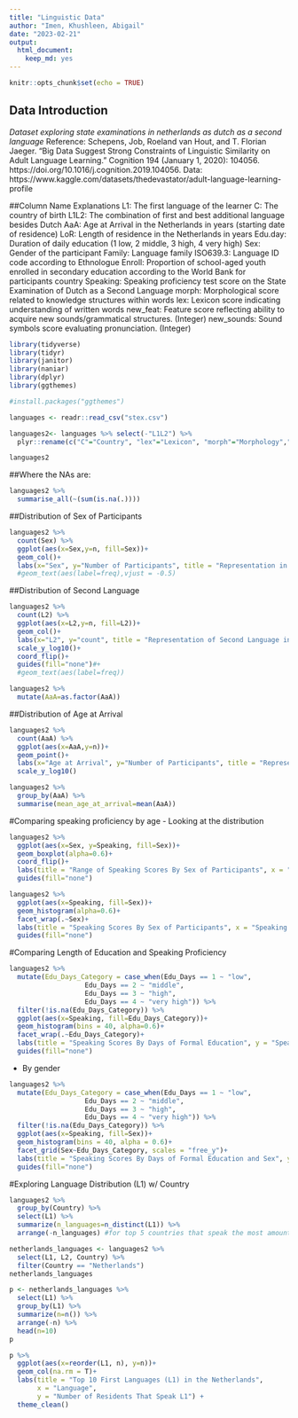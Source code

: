 ```yaml
---
title: "Linguistic Data"
author: "Imen, Khushleen, Abigail"
date: "2023-02-21"
output: 
  html_document: 
    keep_md: yes
---
```


```r
knitr::opts_chunk$set(echo = TRUE)
```
## Data Introduction
*Dataset exploring state examinations in netherlands as dutch as a second language*
Reference: Schepens, Job, Roeland van Hout, and T. Florian Jaeger. “Big Data Suggest Strong Constraints of Linguistic Similarity on Adult Language Learning.” Cognition 194 (January 1, 2020): 104056. https://doi.org/10.1016/j.cognition.2019.104056.
Data: 
https://www.kaggle.com/datasets/thedevastator/adult-language-learning-profile

##Column Name Explanations
L1: The first language of the learner
C: The country of birth
L1L2: The combination of first and best additional language besides Dutch
AaA: Age at Arrival in the Netherlands in years (starting date of residence)
LoR: Length of residence in the Netherlands in years
Edu.day: Duration of daily education (1 low, 2 middle, 3 high, 4 very high)
Sex: Gender of the participant
Family: Language family
ISO639.3: Language ID code according to Ethnologue
Enroll: Proportion of school-aged youth enrolled in secondary education according to the World Bank for participants country
Speaking: Speaking proficiency test score on the State Examination of Dutch as a Second Language
morph: Morphological score related to knowledge structures within words
lex: Lexicon score indicating understanding of written words
new_feat: Feature score reflecting ability to acquire new sounds/grammatical structures. (Integer)
new_sounds: Sound symbols score evaluating pronunciation. (Integer)

```r
library(tidyverse)
library(tidyr)
library(janitor)
library(naniar)
library(dplyr) 
library(ggthemes)
```

```r
#install.packages("ggthemes")
```


```r
languages <- readr::read_csv("stex.csv") 
```
```r
languages2<- languages %>% select(-"L1L2") %>% 
  plyr::rename(c("C"="Country", "lex"="Lexicon", "morph"="Morphology","new_feat"="New_Features", "new_sounds"="New_Sounds","Edu.day"="Edu_Days"))
```
 
```r
languages2
```

##Where the NAs are:
```r
languages2 %>% 
  summarise_all(~(sum(is.na(.))))
```

##Distribution of Sex of Participants
```r
languages2 %>% 
  count(Sex) %>% 
  ggplot(aes(x=Sex,y=n, fill=Sex))+
  geom_col()+
  labs(x="Sex", y="Number of Participants", title = "Representation in the Study by Sex")#+
  #geom_text(aes(label=freq),vjust = -0.5)
```

##Distribution of Second Language
```r
languages2 %>% 
  count(L2) %>% 
  ggplot(aes(x=L2,y=n, fill=L2))+
  geom_col()+
  labs(x="L2", y="count", title = "Representation of Second Language in the Study Language")+
  scale_y_log10()+
  coord_flip()+
  guides(fill="none")#+
  #geom_text(aes(label=freq))
```

```r
languages2 %>% 
  mutate(AaA=as.factor(AaA))
```

##Distribution of Age at Arrival
```r
languages2 %>% 
  count(AaA) %>% 
  ggplot(aes(x=AaA,y=n))+
  geom_point()+
  labs(x="Age at Arrival", y="Number of Participants", title = "Representation of Age at Arrival in the Netherlands")+
  scale_y_log10()
```
```r
languages2 %>% 
  group_by(AaA) %>% 
  summarise(mean_age_at_arrival=mean(AaA))
```
#Comparing speaking proficiency by age
- Looking at the distribution
```r
languages2 %>% 
  ggplot(aes(x=Sex, y=Speaking, fill=Sex))+
  geom_boxplot(alpha=0.6)+
  coord_flip()+
  labs(title = "Range of Speaking Scores By Sex of Participants", x = "Speaking Score", y="Sex of Participant" )+
  guides(fill="none")
```
```r
languages2 %>% 
  ggplot(aes(x=Speaking, fill=Sex))+
  geom_histogram(alpha=0.6)+
  facet_wrap(.~Sex)+
  labs(title = "Speaking Scores By Sex of Participants", x = "Speaking Score", y="Sex of Participant" )+
  guides(fill="none")
```
#Comparing Length of Education and Speaking Proficiency
```r
languages2 %>% 
  mutate(Edu_Days_Category = case_when(Edu_Days == 1 ~ "low",
                   Edu_Days == 2 ~ "middle",
                   Edu_Days == 3 ~ "high",
                   Edu_Days == 4 ~ "very high")) %>% 
  filter(!is.na(Edu_Days_Category)) %>% 
  ggplot(aes(x=Speaking, fill=Edu_Days_Category))+
  geom_histogram(bins = 40, alpha=0.6)+
  facet_wrap(.~Edu_Days_Category)+
  labs(title = "Speaking Scores By Days of Formal Education", y = "Speaking Score", x=NULL )+
  guides(fill="none")
```
- By gender
```r
languages2 %>% 
  mutate(Edu_Days_Category = case_when(Edu_Days == 1 ~ "low",
                   Edu_Days == 2 ~ "middle",
                   Edu_Days == 3 ~ "high",
                   Edu_Days == 4 ~ "very high")) %>% 
  filter(!is.na(Edu_Days_Category)) %>% 
  ggplot(aes(x=Speaking, fill=Sex))+
  geom_histogram(bins = 40, alpha = 0.6)+
  facet_grid(Sex~Edu_Days_Category, scales = "free_y")+
  labs(title = "Speaking Scores By Days of Formal Education and Sex", y = "Speaking Score" , x=NULL)+
  guides(fill="none")
```

#Exploring Language Distribution (L1) w/ Country

```r
languages2 %>% 
  group_by(Country) %>% 
  select(L1) %>% 
  summarize(n_languages=n_distinct(L1)) %>%  
  arrange(-n_languages) #for top 5 countries that speak the most amount of different L1
```

```r
netherlands_languages <- languages2 %>% 
  select(L1, L2, Country) %>% 
  filter(Country == "Netherlands")
netherlands_languages
```

```r
p <- netherlands_languages %>% 
  select(L1) %>% 
  group_by(L1) %>% 
  summarize(n=n()) %>% 
  arrange(-n) %>% 
  head(n=10)
p
```


```r
p %>% 
  ggplot(aes(x=reorder(L1, n), y=n))+
  geom_col(na.rm = T)+ 
  labs(title = "Top 10 First Languages (L1) in the Netherlands",
       x = "Language",
       y = "Number of Residents That Speak L1") +
  theme_clean()
```

